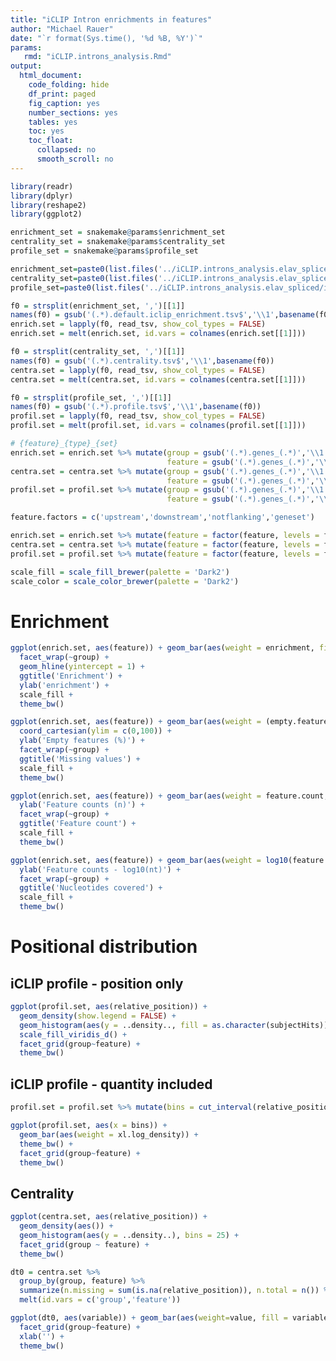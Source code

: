 ```yaml
---
title: "iCLIP Intron enrichments in features"
author: "Michael Rauer"
date: "`r format(Sys.time(), '%d %B, %Y')`"
params:
   rmd: "iCLIP.introns_analysis.Rmd"
output:
  html_document:
    code_folding: hide
    df_print: paged
    fig_caption: yes
    number_sections: yes
    tables: yes
    toc: yes
    toc_float:
      collapsed: no
      smooth_scroll: no
---
```


```r
library(readr)
library(dplyr)
library(reshape2)
library(ggplot2)
```

```r
enrichment_set = snakemake@params$enrichment_set
centrality_set = snakemake@params$centrality_set 
profile_set = snakemake@params$profile_set
```

```r
enrichment_set=paste0(list.files('../iCLIP.introns_analysis.elav_spliced/iCLIP_enrichment/',pattern='.*genes_.*.tsv$', full.names=TRUE),collapse=',')
centrality_set=paste0(list.files('../iCLIP.introns_analysis.elav_spliced/iCLIP_centrality/',pattern='.*genes_.*.tsv$', full.names=TRUE),collapse=',')
profile_set=paste0(list.files('../iCLIP.introns_analysis.elav_spliced/iCLIP_profile/',pattern='.*genes_.*.tsv$', full.names= TRUE),collapse=',')
```

```r
f0 = strsplit(enrichment_set, ',')[[1]]
names(f0) = gsub('(.*).default.iclip_enrichment.tsv$','\\1',basename(f0))
enrich.set = lapply(f0, read_tsv, show_col_types = FALSE)
enrich.set = melt(enrich.set, id.vars = colnames(enrich.set[[1]]))

f0 = strsplit(centrality_set, ',')[[1]]
names(f0) = gsub('(.*).centrality.tsv$','\\1',basename(f0))
centra.set = lapply(f0, read_tsv, show_col_types = FALSE)
centra.set = melt(centra.set, id.vars = colnames(centra.set[[1]]))

f0 = strsplit(profile_set, ',')[[1]]
names(f0) = gsub('(.*).profile.tsv$','\\1',basename(f0))
profil.set = lapply(f0, read_tsv, show_col_types = FALSE)
profil.set = melt(profil.set, id.vars = colnames(profil.set[[1]]))
```


```r
# {feature}_{type}_{set}
enrich.set = enrich.set %>% mutate(group = gsub('(.*).genes_(.*)','\\1', L1),
                                   feature = gsub('(.*).genes_(.*)','\\2',L1))
centra.set = centra.set %>% mutate(group = gsub('(.*).genes_(.*)','\\1',L1),
                                   feature = gsub('(.*).genes_(.*)','\\2',L1))
profil.set = profil.set %>% mutate(group = gsub('(.*).genes_(.*)','\\1',L1),
                                   feature = gsub('(.*).genes_(.*)','\\2',L1))
```


```r
feature.factors = c('upstream','downstream','notflanking','geneset')

enrich.set = enrich.set %>% mutate(feature = factor(feature, levels = feature.factors))
centra.set = centra.set %>% mutate(feature = factor(feature, levels = feature.factors))
profil.set = profil.set %>% mutate(feature = factor(feature, levels = feature.factors))

scale_fill = scale_fill_brewer(palette = 'Dark2') 
scale_color = scale_color_brewer(palette = 'Dark2') 
```

# Enrichment 

```r
ggplot(enrich.set, aes(feature)) + geom_bar(aes(weight = enrichment, fill = feature)) + 
  facet_wrap(~group) + 
  geom_hline(yintercept = 1) + 
  ggtitle('Enrichment') +
  ylab('enrichment') +
  scale_fill +
  theme_bw()
```

```r
ggplot(enrich.set, aes(feature)) + geom_bar(aes(weight = (empty.features/feature.count) * 100, fill = feature)) + 
  coord_cartesian(ylim = c(0,100)) + 
  ylab('Empty features (%)') + 
  facet_wrap(~group) + 
  ggtitle('Missing values') + 
  scale_fill +
  theme_bw()
```

```r
ggplot(enrich.set, aes(feature)) + geom_bar(aes(weight = feature.count, fill = feature)) + 
  ylab('Feature counts (n)') + 
  facet_wrap(~group) + 
  ggtitle('Feature count') + 
  scale_fill +
  theme_bw()
```

```r
ggplot(enrich.set, aes(feature)) + geom_bar(aes(weight = log10(feature.length), fill = feature)) + 
  ylab('Feature counts - log10(nt)') + 
  facet_wrap(~group) + 
  ggtitle('Nucleotides covered') + 
  scale_fill +
  theme_bw()
```

# Positional distribution 

## iCLIP profile - position only

```r
ggplot(profil.set, aes(relative_position)) +
  geom_density(show.legend = FALSE) + 
  geom_histogram(aes(y = ..density.., fill = as.character(subjectHits)), binwidth = 0.05, show.legend = FALSE) + 
  scale_fill_viridis_d() + 
  facet_grid(group~feature) +
  theme_bw()
```


## iCLIP profile - quantity included

```r
profil.set = profil.set %>% mutate(bins = cut_interval(relative_position, n = 50))

ggplot(profil.set, aes(x = bins)) +
  geom_bar(aes(weight = xl.log_density)) +
  theme_bw() +
  facet_grid(group~feature) +
  theme_bw()
```

## Centrality

```r
ggplot(centra.set, aes(relative_position)) + 
  geom_density(aes()) + 
  geom_histogram(aes(y = ..density..), bins = 25) + 
  facet_grid(group ~ feature) +
  theme_bw()
```

```r
dt0 = centra.set %>% 
  group_by(group, feature) %>% 
  summarize(n.missing = sum(is.na(relative_position)), n.total = n()) %>% 
  melt(id.vars = c('group','feature'))

ggplot(dt0, aes(variable)) + geom_bar(aes(weight=value, fill = variable), show.legend = FALSE) + 
  facet_grid(group~feature) + 
  xlab('') + 
  theme_bw()
```

